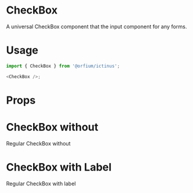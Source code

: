 
<Meta title="Design System/CheckBox" component={CheckBox} />

# CheckBox

A universal CheckBox component that the input component for any forms.

# Usage

```js
import { CheckBox } from '@orfium/ictinus';

<CheckBox />;
```

# Props

<Props of={CheckBox} />

# CheckBox without

Regular CheckBox without

<Preview>
  <Story name="CheckBox without">
    <Stack>
      <CheckBox checked={true} />
      <CheckBox checked={false} />
      <CheckBox checked={true} intermediate />
      <CheckBox checked={false} intermediate />
      <CheckBox checked={false} intermediate disabled />
    </Stack>
  </Story>
</Preview>

# CheckBox with Label

Regular CheckBox with label

<Preview>
  <Story name="CheckBox with Label">
    <Stack>
      <CheckBox checked={false} label={'Not checked single'} />
      <CheckBox checked label={'Checked Single'} />
      <CheckBox checked={true} label={'Disabled single'} disabled />
      <CheckBox checked={true} intermediate label={'Checked intermediate'} />
      <CheckBox checked={false} intermediate label={'Not checked intermediate'} />
      <CheckBox checked={true} intermediate label={'Disabled checked intermediate'} disabled />
    </Stack>
  </Story>
</Preview>

